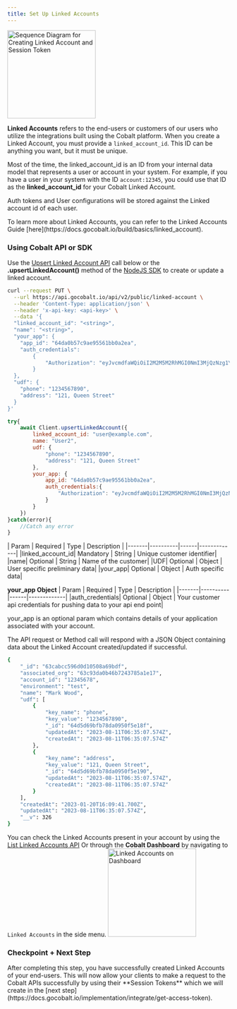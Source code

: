 ```yaml
---
title: Set Up Linked Accounts
---
```

<img height="200" src="/images/implementation/linked_account_sequence.png" alt="Sequence Diagram for Creating Linked Account and Session Token"/>

**Linked Accounts** refers to the end-users or customers of our users who utilize the integrations built using the Cobalt platform. When you create a Linked Account, you must provide a `linked_account_id`. This ID can be anything you want, but it must be unique.

Most of the time, the linked_account_id is an ID from your internal data model that represents a user or account in your system. For example, if you have a user in your system with the ID `account:12345`, you could use that ID as the **linked_account_id** for your Cobalt Linked Account.

Auth tokens and User configurations will be stored against the Linked account id of each user.

<Info> 
To learn more about Linked Accounts, you can refer to the Linked Accounts Guide [here](https://docs.gocobalt.io/build/basics/linked_account).
</Info>

### Using Cobalt API or SDK
Use the [Upsert Linked Account API](https://docs.gocobalt.io/api-reference/customer/upsert-a-linked-account) call below or the **.upsertLinkedAccount()** method of the [NodeJS SDK](https://docs.gocobalt.io/sdks/server-side-sdks/nodejs-sdk) to create or update a linked account.
<CodeGroup>
```bash cURL
curl --request PUT \
  --url https://api.gocobalt.io/api/v2/public/linked-account \
  --header 'Content-Type: application/json' \
  --header 'x-api-key: <api-key>' \
  --data '{
  "linked_account_id": "<string>",
  "name": "<string>",
  "your_app": {
    "app_id": "64da0b57c9ae95561bb0a2ea",
    "auth_credentials":
        {
            "Authorization": "eyJvcmdfaWQiOiI2M2M5M2RhMGI0NmI3MjQzNzg1YTFlMTciLCJsaW5rZWRfYWNjb3VudF9pZCI6IjEyMzQ1Njc4IiwiZW52aXJvbm1lbnQiOiJ0ZXN0IiwiaWF0IjoxNjg2NjQzMDg5LCJleHAiOjE2ODY5MDIyODl9"
        }
  },
  "udf": {
    "phone": "1234567890",
    "address": "121, Queen Street"
  }
}'
```
```JavaScript NodeJS SDK
try{
    await Client.upsertLinkedAccount({
        linked_account_id: "user@example.com",
        name: "User2",
        udf: {
            "phone": "1234567890",
            "address": "121, Queen Street"
        },
        your_app: {
            app_id: "64da0b57c9ae95561bb0a2ea",
            auth_credentials:{
                "Authorization": "eyJvcmdfaWQiOiI2M2M5M2RhMGI0NmI3MjQzNzg1YTFlMTciLCJsaW5rZWRfYWNjb3VudF9pZCI6IjEyMzQ1Njc4IiwiZW52aXJvbm1lbnQiOiJ0ZXN0IiwiaWF0IjoxNjg2NjQzMDg5LCJleHAiOjE2ODY5MDIyODl9"
            }
        }
    })
}catch(error){
    //Catch any error
}
```
</CodeGroup>
| Param | Required | Type | Description |
|-------|----------|------|-------------|
|linked_account_id| Mandatory | String | Unique customer identifier|
|name| Optional | String | Name of the customer|
|UDF| Optional | Object | User specific preliminary data|
|your_app| Optional | Object | Auth specific data|

**your_app Object**
| Param | Required | Type | Description |
|-------|----------|------|-------------|
|auth_credentials| Optional | Object | Your customer api credentials for pushing data to your api end point|

<Info>
your_app is an optional param which contains details of your application associated with your account. 
</Info>

The API request or Method call will respond with a JSON Object containing data about the Linked Account created/updated if successful.
``` bash Response
{
    "_id": "63cabcc596d0d10508a69bdf",
    "associated_org": "63c93da0b46b7243785a1e17",
    "account_id": "12345678",
    "environment": "test",
    "name": "Mark Wood",
    "udf": [
        {
            "key_name": "phone",
            "key_value": "1234567890",
            "_id": "64d5d69bfb78da0950f5e18f",
            "updatedAt": "2023-08-11T06:35:07.574Z",
            "createdAt": "2023-08-11T06:35:07.574Z"
        },
        {
            "key_name": "address",
            "key_value": "121, Queen Street",
            "_id": "64d5d69bfb78da0950f5e190",
            "updatedAt": "2023-08-11T06:35:07.574Z",
            "createdAt": "2023-08-11T06:35:07.574Z"
        }
    ],
    "createdAt": "2023-01-20T16:09:41.700Z",
    "updatedAt": "2023-08-11T06:35:07.574Z",
    "__v": 326
}
```

You can check the Linked Accounts present in your account by using the [List Linked Accounts API](https://docs.gocobalt.io/api-reference/customer/list-linked-accounts) Or through the **Cobalt Dashboard** by navigating to `Linked Accounts` in the side menu.
<img height="200" src="/images/implementation/la.png" alt="Linked Accounts on Dashboard"/>

### Checkpoint + Next Step 

<Check>
After completing this step, you have successfully created Linked Accounts of your end-users. This will now allow your clients to make a request to the Cobalt APIs successfully by using their **Session Tokens** which we will create in the [next step](https://docs.gocobalt.io/implementation/integrate/get-access-token).
</Check>